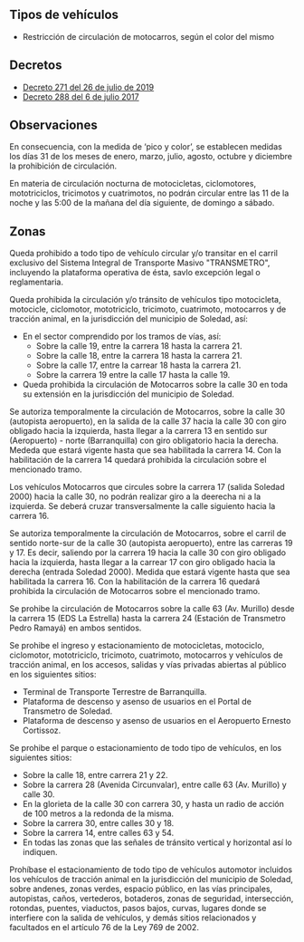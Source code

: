 ## Tipos de vehículos

- Restricción de circulación de motocarros, según el color del mismo

## Decretos

- [Decreto 271 del 26 de julio de 2019]()
- [Decreto 288 del 6 de julio 2017](/soledad/decreto-288-del-6-de-julio-2017.pdf)

## Observaciones

En consecuencia, con la medida de ‘pico y color’, se establecen medidas los días 31 de los meses de enero, marzo, julio, agosto, octubre y diciembre la prohibición de circulación.

En materia de circulación nocturna de motocicletas, ciclomotores, mototriciclos, tricimotos y cuatrimotos, no podrán circular entre las 11 de la noche y las 5:00 de la mañana del día siguiente, de domingo a sábado.

## Zonas

Queda prohibido a todo tipo de vehículo circular y/o transitar en el carril exclusivo del Sistema Integral de Transporte Masivo "TRANSMETRO", incluyendo la plataforma operativa de ésta, savlo excepción legal o reglamentaria.

Queda prohibida la circulación y/o tránsito de vehículos tipo motocicleta, motocicle, ciclomotor, mototriciclo, tricimoto, cuatrimoto, motocarros y de tracción animal, en la jurisdicción del municipio de Soledad, así:

- En el sector comprendido por los tramos de vías, así:
  - Sobre la calle 19, entre la carrera 18 hasta la carrera 21.
  - Sobre la calle 18, entre la carrera 18 hasta la carrera 21.
  - Sobre la calle 17, entre la carrear 18 hasta la carrera 21.
  - Sobre la carrera 19 entre la calle 17 hasta la calle 19.
- Queda prohibida la circulación de Motocarros sobre la calle 30 en toda su extensión en la jurisdicción del municipio de Soledad.

Se autoriza temporalmente la circulación de Motocarros, sobre la calle 30 (autopista aeropuerto), en la salida de la calle 37 hacia la calle 30 con giro obligado hacia la izquierda, hasta llegar a la carrera 13 en sentido sur (Aeropuerto) - norte (Barranquilla) con giro obligatorio hacia la derecha. Mededa que estará vigente hasta que sea habilitada la carrera 14. Con la habilitación de la carrera 14 quedará prohibida la circulación sobre el mencionado tramo.

Los vehículos Motocarros que circules sobre la carrera 17 (salida Soledad 2000) hacia la calle 30, no podrán realizar giro a la deerecha ni a la izquierda. Se deberá cruzar transversalmente la calle siguiento hacia la carrera 16.

Se autoriza temporalmente la circulación de Motocarros, sobre el carril de sentido norte-sur de la calle 30 (autopista aeropuerto), entre las carreras 19 y 17. Es decir, saliendo por la carrera 19 hacia la calle 30 con giro obligado hacia la izquierda, hasta llegar a la carrear 17 con giro obligado hacia la derecha (entrada Soledad 2000). Medida que estará vigente hasta que sea habilitada la carrera 16. Con la habilitación de la carrera 16 quedará prohibida la circulación de Motocarros sobre el mencionado tramo.

Se prohibe la circulación de Motocarros sobre la calle 63 (Av. Murillo) desde la carrera 15 (EDS La Estrella) hasta la carrera 24 (Estación de Transmetro Pedro Ramayá) en ambos sentidos.

Se prohibe el ingreso y estacionamiento de motocicletas, motociclo, ciclomotor, mototriciclo, tricimoto, cuatrimoto, motocarros y vehículos de tracción animal, en los accesos, salidas y vías privadas abiertas al público en los siguientes sitios:

- Terminal de Transporte Terrestre de Barranquilla.
- Plataforma de descenso y asenso de usuarios en el Portal de Transmetro de Soledad.
- Plataforma de descenso y asenso de usuarios en el Aeropuerto Ernesto Cortissoz.

Se prohibe el parque o estacionamiento de todo tipo de vehículos, en los siguientes sitios:

- Sobre la calle 18, entre carrera 21 y 22.
- Sobre la carrera 28 (Avenida Circunvalar), entre calle 63 (Av. Murillo) y calle 30.
- En la glorieta de la calle 30 con carrera 30, y hasta un radio de acción de 100 metros a la redonda de la misma.
- Sobre la carrera 30, entre calles 30 y 18.
- Sobre la carrera 14, entre calles 63 y 54.
- En todas las zonas que las señales de tránsito vertical y horizontal así lo indiquen.

Prohíbase el estacionamiento de todo tipo de vehículos automotor incluidos los vehículos de tracción animal en la jurisdicción del municipio de Soledad, sobre andenes, zonas verdes, espacio público, en las vías principales, autopistas, caños, vertederos, botaderos, zonas de seguridad, intersección, rotondas, puentes, viaductos, pasos bajos, curvas, lugares donde se interfiere con la salida de vehículos, y demás sitios relacionados y facultados en el artículo 76 de la Ley 769 de 2002.
